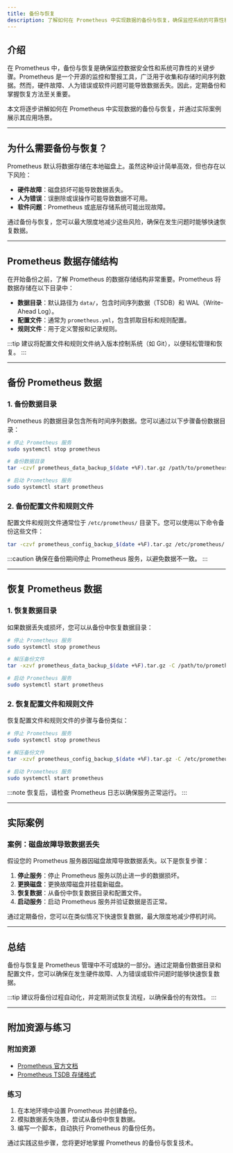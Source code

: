 ```yaml
---
title: 备份与恢复
description: 了解如何在 Prometheus 中实现数据的备份与恢复，确保监控系统的可靠性和数据安全性。
---
```


## 介绍

在 Prometheus 中，备份与恢复是确保监控数据安全性和系统可靠性的关键步骤。Prometheus 是一个开源的监控和警报工具，广泛用于收集和存储时间序列数据。然而，硬件故障、人为错误或软件问题可能导致数据丢失。因此，定期备份和掌握恢复方法至关重要。

本文将逐步讲解如何在 Prometheus 中实现数据的备份与恢复，并通过实际案例展示其应用场景。

---

## 为什么需要备份与恢复？

Prometheus 默认将数据存储在本地磁盘上。虽然这种设计简单高效，但也存在以下风险：

- **硬件故障**：磁盘损坏可能导致数据丢失。
- **人为错误**：误删除或误操作可能导致数据不可用。
- **软件问题**：Prometheus 或底层存储系统可能出现故障。

通过备份与恢复，您可以最大限度地减少这些风险，确保在发生问题时能够快速恢复数据。

---

## Prometheus 数据存储结构

在开始备份之前，了解 Prometheus 的数据存储结构非常重要。Prometheus 将数据存储在以下目录中：

- **数据目录**：默认路径为 `data/`，包含时间序列数据（TSDB）和 WAL（Write-Ahead Log）。
- **配置文件**：通常为 `prometheus.yml`，包含抓取目标和规则配置。
- **规则文件**：用于定义警报和记录规则。

:::tip
建议将配置文件和规则文件纳入版本控制系统（如 Git），以便轻松管理和恢复。
:::

---

## 备份 Prometheus 数据

### 1. 备份数据目录

Prometheus 的数据目录包含所有时间序列数据。您可以通过以下步骤备份数据目录：

```bash
# 停止 Prometheus 服务
sudo systemctl stop prometheus

# 备份数据目录
tar -czvf prometheus_data_backup_$(date +%F).tar.gz /path/to/prometheus/data

# 启动 Prometheus 服务
sudo systemctl start prometheus
```

### 2. 备份配置文件和规则文件

配置文件和规则文件通常位于 `/etc/prometheus/` 目录下。您可以使用以下命令备份这些文件：

```bash
tar -czvf prometheus_config_backup_$(date +%F).tar.gz /etc/prometheus/
```

:::caution
确保在备份期间停止 Prometheus 服务，以避免数据不一致。
:::

---

## 恢复 Prometheus 数据

### 1. 恢复数据目录

如果数据丢失或损坏，您可以从备份中恢复数据目录：

```bash
# 停止 Prometheus 服务
sudo systemctl stop prometheus

# 解压备份文件
tar -xzvf prometheus_data_backup_$(date +%F).tar.gz -C /path/to/prometheus/

# 启动 Prometheus 服务
sudo systemctl start prometheus
```

### 2. 恢复配置文件和规则文件

恢复配置文件和规则文件的步骤与备份类似：

```bash
# 停止 Prometheus 服务
sudo systemctl stop prometheus

# 解压备份文件
tar -xzvf prometheus_config_backup_$(date +%F).tar.gz -C /etc/prometheus/

# 启动 Prometheus 服务
sudo systemctl start prometheus
```

:::note
恢复后，请检查 Prometheus 日志以确保服务正常运行。
:::

---

## 实际案例

### 案例：磁盘故障导致数据丢失

假设您的 Prometheus 服务器因磁盘故障导致数据丢失。以下是恢复步骤：

1. **停止服务**：停止 Prometheus 服务以防止进一步的数据损坏。
2. **更换磁盘**：更换故障磁盘并挂载新磁盘。
3. **恢复数据**：从备份中恢复数据目录和配置文件。
4. **启动服务**：启动 Prometheus 服务并验证数据是否正常。

通过定期备份，您可以在类似情况下快速恢复数据，最大限度地减少停机时间。

---

## 总结

备份与恢复是 Prometheus 管理中不可或缺的一部分。通过定期备份数据目录和配置文件，您可以确保在发生硬件故障、人为错误或软件问题时能够快速恢复数据。

:::tip
建议将备份过程自动化，并定期测试恢复流程，以确保备份的有效性。
:::

---

## 附加资源与练习

### 附加资源
- [Prometheus 官方文档](https://prometheus.io/docs/)
- [Prometheus TSDB 存储格式](https://prometheus.io/docs/prometheus/latest/storage/)

### 练习
1. 在本地环境中设置 Prometheus 并创建备份。
2. 模拟数据丢失场景，尝试从备份中恢复数据。
3. 编写一个脚本，自动执行 Prometheus 的备份任务。

通过实践这些步骤，您将更好地掌握 Prometheus 的备份与恢复技术。